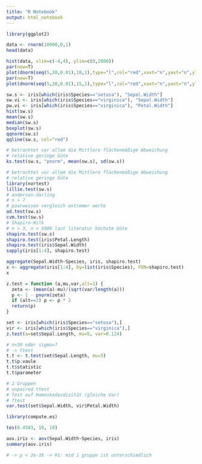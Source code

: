 ```yaml
---
title: "R Notebook"
output: html_notebook
---
```


```r
library(ggplot2)
```

```r
data <- rnorm(10000,0,1)
head(data)
```

```r
hist(data, xlim=c(-4,4), ylim=c(0,2000))
par(new=T)
plot(dnorm(seq(5,20,0.01),10,1),type="l",col="red",xaxt="n",yaxt="n",ylab="",xlab="")
par(new=T)
plot(dnorm(seq(5,20,0.01),15,1),type="l",col="red",xaxt="n",yaxt="n",ylab="",xlab="")

```

```r
sw.s <- iris[which(iris$Species=="setosa"), "Sepal.Width"]
sw.vi <- iris[which(iris$Species=="virginica"), "Sepal.Width"]
pw.vi <- iris[which(iris$Species=="virginica"), "Petal.Width"]
hist(sw.s)
mean(sw.s)
median(sw.s)
boxplot(sw.s)
qqnorm(sw.s)
qqline(sw.s, col="red")
```
```r
# betrachtet vor allem die Mittlere flächenmäßige Abweichung
# relative geringe Güte
ks.test(sw.s, "pnorm", mean(sw.s), sd(sw.s))
```

```r
# betrachtet vor allem die Mittlere flächenmäßige Abweichung
# relative geringe Güte
library(nortest)
lillie.test(sw.s)
# anderson-darling
# n > 7
# paarweisen vergleich extremer werte
ad.test(sw.s)
cvm.test(sw.s)
# Shapiro-Wilk
# n > 3, n < 5000 laut literatur höchste Güte
shapiro.test(sw.s)
shapiro.test(iris$Petal.Length)
shapiro.test(iris$Sepal.Width)
sapply(iris[1:4], shapiro.test)

aggregate(Sepal.Width~Species, iris, shapiro.test)
x <- aggregate(iris[1:4], by=list(iris$Species), FUN=shapiro.test)
x
```

```r
z.test = function (a,mu,var,alt=1) {
  zeta <- (mean(a)-mu)/(sqrt(var/length(a)))
  p <- 1 - pnorm(zeta)
  if (alt==2) p <- p * 2
  return(p)
}

set <- iris[which(iris$Species=="setosa"),]
vir <- iris[which(iris$Species=="virginica"),]
z.test(a=set$Sepal.Length, mu=5, var=0.124)
```
```r
# n<30 oder sigma=?
# -> ttest
t.t <- t.test(set$Sepal.Length, mu=5)
t.t$p.vaule
t.t$statistic
t.t$parameter
```
```r
# 2 Gruppen
# unpaired ttest
# Test auf Homoskedasdizität (gleiche Var)
# ftest
var.test(set$Sepal.Width, vir$Petal.Width)
```
```r
library(compute.es)

tes(6.4503, 10, 10)

```

```r
aov.iris <- aov(Sepal.Width~Species, iris)
summary(aov.iris)
```

```r
# -> p < 2e-16 -> H1: mid 1 gruppe ist unterschiedlich
```

